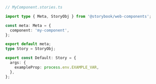 ```ts
// MyComponent.stories.ts

import type { Meta, StoryObj } from '@storybook/web-components';

const meta: Meta = {
  component: 'my-component',
};

export default meta;
type Story = StoryObj;

export const Default: Story = {
  args: {
    exampleProp: process.env.EXAMPLE_VAR,
  },
};
```
